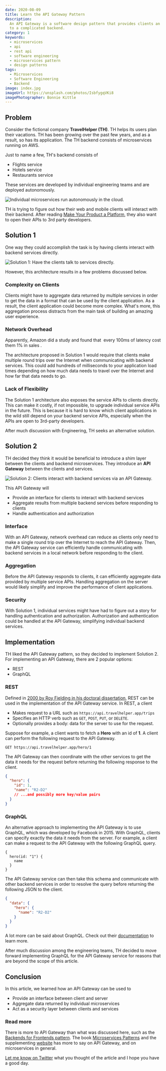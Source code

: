 ```yaml
---
date: 2020-08-09
title: Learn the API Gateway Pattern
description:
  An API Gateway is a software design pattern that provides clients an interface
  to a complicated backend.
category: 1
keywords:
  - microservices
  - api
  - rest api
  - software engineering
  - microservices pattern
  - design patterns
tags:
  - Microservices
  - Software Engineering
  - Backend
image: index.jpg
imageUrl: https://unsplash.com/photos/IsbfygqVKi8
imagePhotographer: Bonnie Kittle
---
```


## Problem

Consider the fictional company **TravelHelper (TH)**. TH helps its users plan
their vacations. TH has been growing over the past few years, and as a result,
so has its application. The TH backend consists of microservices running on AWS.

Just to name a few, TH's backend consists of

- Flights service
- Hotels service
- Restaurants service

These services are developed by individual engineering teams and are deployed
autonomously.

![Individual microservices run autonomously in the cloud.](services.jpg)

TH is trying to figure out how their web and mobile clients will interact with
their backend. After reading
[Make Your Product a Platform](/blog/platform-product), they also want to open
their APIs to 3rd party developers.

## Solution 1

One way they could accomplish the task is by having clients interact with
backend services directly.

![Solution 1: Have the clients talk to services directly.](solution1.jpg)

However, this architecture results in a few problems discussed below.

### Complexity on Clients

Clients might have to aggregate data returned by multiple services in order to
get the data in a format that can be used by the client application. As a
result, the client application could become more complex. What's more, this
aggregation process distracts from the main task of building an amazing user
experience.

### Network Overhead

<aside>
  <p>
    Apparently, Amazon did a study and found that&nbsp;
    <ExternalLink href="https://www.gigaspaces.com/blog/amazon-found-every-100ms-of-latency-cost-them-1-in-sales">
      every 100ms of latency cost them 1% in sales
    </ExternalLink>.
  </p>
</aside>

The architecture proposed in Solution 1 would require that clients make multiple
round trips over the Internet when communicating with backend services. This
could add hundreds of milliseconds to your application load times depending on
how much data needs to travel over the Internet and how far that data needs to
go.

### Lack of Flexibility

The Solution 1 architecture also exposes the service APIs to clients directly.
This can make it costly, if not impossible, to upgrade individual service APIs
in the future. This is because it is hard to know which client applications in
the wild still depend on your backend service APIs, especially when the APIs are
open to 3rd-party developers.

After much discussion with Engineering, TH seeks an alternative solution.

## Solution 2

TH decided they think it would be beneficial to introduce a shim layer between
the clients and backend microservices. They introduce an **API Gateway** between
the clients and services.

![Solution 2: Clients interact with backend services via an API Gateway.](solution2.jpg)

This API Gateway will

- Provide an interface for clients to interact with backend services
- Aggregate results from multiple backend services before responding to clients
- Handle authentication and authorization

### Interface

With an API Gateway, network overhead can reduce as clients only need to make a
single round trip over the Internet to reach the API Gateway. Then, the API
Gateway service can efficiently handle communicating with backend services in a
local network before responding to the client.

### Aggregation

Before the API Gateway responds to clients, it can efficiently aggregate data
provided by multiple service APIs. Handling aggregation on the server would
likely simplify and improve the performance of client applications.

### Security

With Solution 1, individual services might have had to figure out a story for
handling authentication and authorization. Authorization and authentication
could be handled at the API Gateway, simplifying individual backend services.

## Implementation

TH liked the API Gateway pattern, so they decided to implement Solution 2. For
implementing an API Gateway, there are 2 popular options:

- REST
- GraphQL

### REST

Defined in
[2000 by Roy Fielding in his doctoral dissertation](https://en.wikipedia.org/wiki/Representational_state_transfer),
REST can be used in the implementation of the API Gateway service. In REST, a
client

- Makes request to a URL such as `https://api.travelhelper.app/trips`
- Specifies an HTTP verb such as `GET`, `POST`, `PUT`, or `DELETE`.
- Optionally provides a body: data for the server to use for the request.

Suppose for example, a client wants to fetch a **Hero** with an id of **1**. A
client can perform the following request to the API Gateway.

```
GET https://api.travelhelper.app/hero/1
```

The API Gateway can then coordinate with the other services to get the data it
needs for the request before returning the following response to the client.

```json
{
  "hero": {
    "id": 1,
    "name": "R2-D2"
    // ...and possibly more key/value pairs
  }
}
```

### GraphQL

An alternative approach to implementing the API Gateway is to use GraphQL, which
was developed by Facebook in 2015. With GraphQL, clients can specify exactly the
data it needs from the server. For example, a client can make a request to the
API Gateway with the following GraphQL query.

```
{
  hero(id: "1") {
    name
  }
}
```

The API Gateway service can then take this schema and communicate with other
backend services in order to resolve the query before returning the following
JSON to the client.

```json
{
  "data": {
    "hero": {
      "name": "R2-D2"
    }
  }
}
```

A lot more can be said about GraphQL. Check out their
[documentation](https://graphql.org/) to learn more.

After much discussion among the engineering teams, TH decided to move forward
implementing GraphQL for the API Gateway service for reasons that are beyond the
scope of this article.

## Conclusion

In this article, we learned how an API Gateway can be used to

- Provide an interface between client and server
- Aggregate data returned by individual microservices
- Act as a security layer between clients and services

### Read more

There is more to API Gateway than what was discussed here, such as the
[Backends for Frontends pattern](https://microservices.io/patterns/apigateway.html).
The book
[Microservices Patterns](https://www.manning.com/books/microservices-patterns)
and the supplementing [website](https://microservices.io/) has more to say on
API Gateway, and on microservices in general.

[Let me know on Twitter](https://ctt.ac/FVr83) what you thought of the article
and I hope you have a good day.
